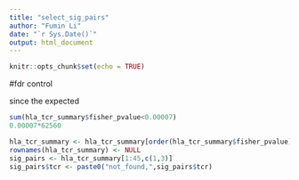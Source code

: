```yaml
---
title: "select_sig_pairs"
author: "Fumin Li"
date: "`r Sys.Date()`"
output: html_document
---
```


```r
knitr::opts_chunk$set(echo = TRUE)
```

#fdr control

since the expected 
```r
sum(hla_tcr_summary$fisher_pvalue<0.00007)
0.00007*62560
```

```r
hla_tcr_summary <- hla_tcr_summary[order(hla_tcr_summary$fisher_pvalue), ]
rownames(hla_tcr_summary) <- NULL
sig_pairs <- hla_tcr_summary[1:45,c(1,3)]
sig_pairs$tcr <- paste0("not_found,",sig_pairs$tcr)
```

